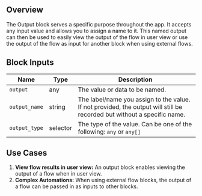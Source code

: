 ## Overview

The Output block serves a specific purpose throughout the app. It accepts any input value and allows you to assign a name to it. This named output can then be used to easily view the output of the flow in user view or use the output of the flow as input for another block when using external flows.

## Block Inputs

| Name          | Type     | Description                                                                                                             |
| ------------- | -------- | ----------------------------------------------------------------------------------------------------------------------- |
| `output`      | any      | The value or data to be named.                                                                                          |
| `output_name` | string   | The label/name you assign to the value. If not provided, the output will still be recorded but without a specific name. |
| `output_type` | selector | The type of the value. Can be one of the following: `any` or `any[]`                                                    |

## Use Cases

1. **View flow results in user view:** An output block enables viewing the output of a flow when in user view.
2. **Complex Automations:** When using external flow blocks, the output of a flow can be passed in as inputs to other blocks.
